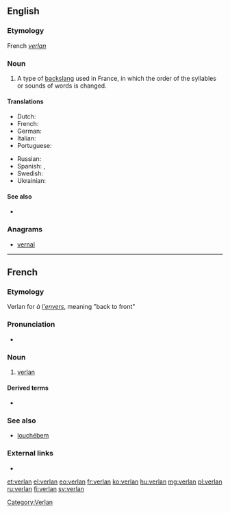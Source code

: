 ==English==

===Etymology===
French ''[[#French|verlan]]''

===Noun===
{{examples-right|examples=
* ''[[barjot]]'' (from ''[[jobard]]'', [[crazy]])
* ''[[laisse béton]]'' (from ''[[laisser tomber|laisse tomber]]'', forget it)
* ''[[keum]]'' (from ''[[mec]]'', guy, bloke {{context|British|lang=en}})
* ''[[meuf]]'' (from ''[[femme]]'', woman)
* ''[[ripou]]'' (from ''[[pourri]]'', [[corrupt]], [[rotten]])
* ''[[tromé]]'' (from ''[[métro]]'', [[subway]] {{context|US|lang=en}}, [[underground]] {{context|British|lang=en}})
* ''t'es ouf'' (tu es [[fou]])
* ''[[verlan]]'' (from ''à [[envers|l'envers]]'', ([[back to front]]), [[verlan]])}}
{{en-noun|-}}

# A type of [[backslang]] used in France, in which the order of the syllables or sounds of words is changed.

====Translations====
{{trans-top|a type of backslang used in France}}
* Dutch: {{t|nl|verlan|n}}
* French: {{t+|fr|verlan|m}}
* German: {{t|de|Verlan}}<!--gender?  See German Wikipedia article-->
* Italian: {{t|it|verlan|m}}
* Portuguese: {{t|pt|verlan|m}}
{{trans-mid}}
* Russian: {{t|ru|верлан|sc=Cyrl}}
* Spanish: {{t|es|verlan|m}}, {{t|es|verlan|m}}
* Swedish: {{t+|sv|verlan}}
* Ukrainian: {{t|uk|верлан|sc=Cyrl}}
{{trans-bottom}}

====See also====
* {{pedia}}

===Anagrams===
* [[vernal#English|vernal]]

----

==French==

===Etymology===
Verlan for ''à [[envers|l'envers]]'', meaning "back to front"

===Pronunciation===
* {{IPA|/vɛʁ.lɑ̃/|lang=fr}}

===Noun===
{{fr-noun|m|-}}

# [[#English|verlan]]

====Derived terms====
* {{l|fr|verlaniser}}

===See also===
* [[louchébem]]

===External links===
* {{R:TLFi}}

[[Category:Verlan]]

[[et:verlan]]
[[el:verlan]]
[[eo:verlan]]
[[fr:verlan]]
[[ko:verlan]]
[[hu:verlan]]
[[mg:verlan]]
[[pl:verlan]]
[[ru:verlan]]
[[fi:verlan]]
[[sv:verlan]]